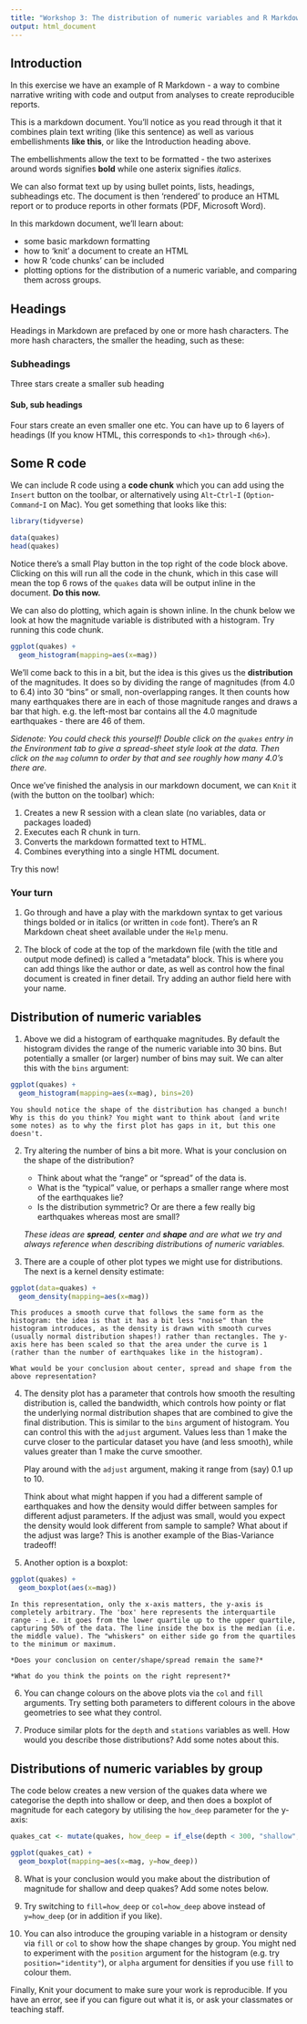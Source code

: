 ```yaml
---
title: "Workshop 3: The distribution of numeric variables and R Markdown"
output: html_document
---
```


## Introduction

In this exercise we have an example of R Markdown - a way to combine narrative writing with code and output from analyses to create reproducible reports.

This is a markdown document. You'll notice as you read through it that it combines plain text writing (like this sentence) as well as various embellishments **like this**, or like the Introduction heading above.

The embellishments allow the text to be formatted - the two asterixes around words signifies **bold** while one asterix signifies *italics*.

We can also format text up by using bullet points, lists, headings, subheadings etc. The document is then 'rendered' to produce an HTML report or to produce reports in other formats (PDF, Microsoft Word).

In this markdown document, we'll learn about:

 - some basic markdown formatting
 - how to 'knit' a document to create an HTML
 - how R 'code chunks' can be included
 - plotting options for the distribution of a numeric variable, and comparing them across groups.

## Headings

Headings in Markdown are prefaced by one or more hash characters. The more hash characters, the smaller the heading, such as these:

### Subheadings

Three stars create a smaller sub heading

#### Sub, sub headings

Four stars create an even smaller one etc. You can have up to 6 layers of headings (If you know HTML, this corresponds to `<h1>` through `<h6>`).

## Some R code

We can include R code using a **code chunk** which you can add using the `Insert` button on the toolbar, or alternatively using `Alt`-`Ctrl`-`I` (`Option`-`Command`-`I` on Mac). You get something that looks like this:

```r
library(tidyverse)

data(quakes)
head(quakes)
```

Notice there's a small Play button in the top right of the code block above. Clicking on this will run all the code in the chunk, which in this case will mean the top 6 rows of the `quakes` data will be output inline in the document. **Do this now.**

We can also do plotting, which again is shown inline. In the chunk below we look at how the magnitude variable is distributed with a histogram. Try running this code chunk.

```r
ggplot(quakes) +
  geom_histogram(mapping=aes(x=mag))
```

We'll come back to this in a bit, but the idea is this gives us the **distribution** of the magnitudes. It does so by dividing the range of magnitudes (from 4.0 to 6.4) into 30 "bins" or small, non-overlapping ranges. It then counts how many earthquakes there are in each of those magnitude ranges and draws a bar that high. e.g. the left-most bar contains all the 4.0 magnitude earthquakes - there are 46 of them.

*Sidenote: You could check this yourself! Double click on the `quakes` entry in the Environment tab to give a spread-sheet style look at the data. Then click on the `mag` column to order by that and see roughly how many 4.0's there are.*

Once we've finished the analysis in our markdown document, we can `Knit` it (with the button on the toolbar) which:

1. Creates a new R session with a clean slate (no variables, data or packages loaded)
2. Executes each R chunk in turn.
3. Converts the markdown formatted text to HTML.
4. Combines everything into a single HTML document.

Try this now!

### Your turn

1. Go through and have a play with the markdown syntax to get various things bolded or in italics (or written in `code` font). There's an R Markdown cheat sheet available under the `Help` menu.

2. The block of code at the top of the markdown file (with the title and output mode defined) is called a "metadata" block. This is where you can add things like the author or date, as well as control how the final document is created in finer detail. Try adding an author field here with your name.

## Distribution of numeric variables

1. Above we did a histogram of earthquake magnitudes. By default the histogram divides the range of the numeric variable into 30 bins. But potentially a smaller (or larger) number of bins may suit. We can alter this with the `bins` argument:

```r
ggplot(quakes) +
  geom_histogram(mapping=aes(x=mag), bins=20)
```

    You should notice the shape of the distribution has changed a bunch! Why is this do you think? You might want to think about (and write some notes) as to why the first plot has gaps in it, but this one doesn't.
  
2. Try altering the number of bins a bit more. What is your conclusion on the shape of the distribution?

   - Think about what the "range" or "spread" of the data is.
   - What is the "typical" value, or perhaps a smaller range where most of the earthquakes lie?
   - Is the distribution symmetric? Or are there a few really big earthquakes whereas most are small?
   
   *These ideas are **spread**, **center** and **shape** and are what we try and always reference when describing distributions of numeric variables.*

3. There are a couple of other plot types we might use for distributions. The next is a kernel density estimate:

```r
ggplot(data=quakes) +
  geom_density(mapping=aes(x=mag))
```

    This produces a smooth curve that follows the same form as the histogram: the idea is that it has a bit less "noise" than the histogram introduces, as the density is drawn with smooth curves (usually normal distribution shapes!) rather than rectangles. The y-axis here has been scaled so that the area under the curve is 1 (rather than the number of earthquakes like in the histogram).
    
    What would be your conclusion about center, spread and shape from the above representation?

4. The density plot has a parameter that controls how smooth the resulting distribution is, called the bandwidth, which controls how pointy or flat the underlying normal distribution shapes that are combined to give the final distribution. This is similar to the `bins` argument of histogram. You can control this with the `adjust` argument. Values less than 1 make the curve closer to the particular dataset you have (and less smooth), while values greater than 1 make the curve smoother.

    Play around with the `adjust` argument, making it range from (say) 0.1 up to 10.
    
    Think about what might happen if you had a different sample of earthquakes and how the density would differ between samples for different adjust parameters. If the adjust was small, would you expect the density would look different from sample to sample? What about if the adjust was large? This is another example of the Bias-Variance tradeoff!
  
5. Another option is a boxplot:

```r
ggplot(quakes) +
  geom_boxplot(aes(x=mag))
```

    In this representation, only the x-axis matters, the y-axis is completely arbitrary. The 'box' here represents the interquartile range - i.e. it goes from the lower quartile up to the upper quartile, capturing 50% of the data. The line inside the box is the median (i.e. the middle value). The "whiskers" on either side go from the quartiles to the minimum or maximum.
    
    *Does your conclusion on center/shape/spread remain the same?*
    
    *What do you think the points on the right represent?*

6. You can change colours on the above plots via the `col` and `fill` arguments. Try setting both parameters to different colours in the above geometries to see what they control.

7. Produce similar plots for the `depth` and `stations` variables as well. How would you describe those distributions? Add some notes about this.

## Distributions of numeric variables by group

The code below creates a new version of the quakes data where we categorise the depth into shallow or deep, and then does a boxplot of magnitude for each category by utilising the `how_deep` parameter for the y-axis:

```r
quakes_cat <- mutate(quakes, how_deep = if_else(depth < 300, "shallow", "deep"))

ggplot(quakes_cat) +
  geom_boxplot(mapping=aes(x=mag, y=how_deep))
```

8. What is your conclusion would you make about the distribution of magnitude for shallow and deep quakes? Add some notes below.

9. Try switching to `fill=how_deep` or `col=how_deep` above instead of `y=how_deep` (or in addition if you like).

10. You can also introduce the grouping variable in a histogram or density via `fill` or `col` to show how the shape changes by group. You might ned to experiment with the `position` argument for the histogram (e.g. try `position="identity"`), or `alpha` argument for densities if you use `fill` to colour them.

Finally, Knit your document to make sure your work is reproducible. If you have an error, see if you can figure out what it is, or ask your classmates or teaching staff.

